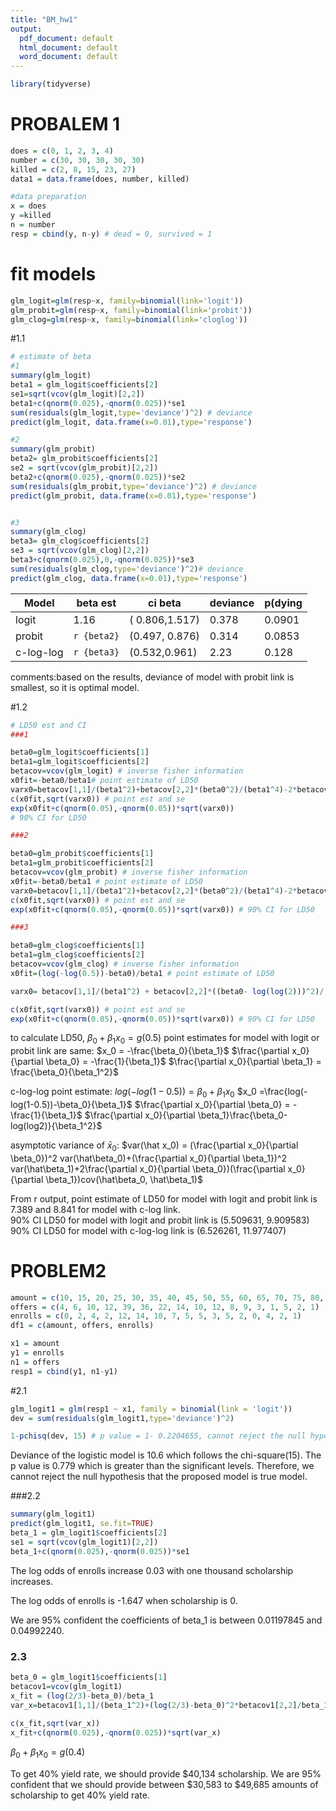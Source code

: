 ```yaml
---
title: "BM_hw1"
output:
  pdf_document: default
  html_document: default
  word_document: default
---
```



```r
library(tidyverse)
```

# PROBALEM 1

```r
does = c(0, 1, 2, 3, 4)
number = c(30, 30, 30, 30, 30)
killed = c(2, 8, 15, 23, 27)
data1 = data.frame(does, number, killed)

#data preparation
x = does
y =killed
n = number
resp = cbind(y, n-y) # dead = 0, survived = 1

```


# fit models

```r
glm_logit=glm(resp~x, family=binomial(link='logit'))
glm_probit=glm(resp~x, family=binomial(link='probit'))
glm_clog=glm(resp~x, family=binomial(link='cloglog'))

```

#1.1 

```r
# estimate of beta
#1
summary(glm_logit)
beta1 = glm_logit$coefficients[2] 
se1=sqrt(vcov(glm_logit)[2,2])
beta1+c(qnorm(0.025),-qnorm(0.025))*se1
sum(residuals(glm_logit,type='deviance')^2) # deviance
predict(glm_logit, data.frame(x=0.01),type='response')

#2
summary(glm_probit)
beta2= glm_probit$coefficients[2] 
se2 = sqrt(vcov(glm_probit)[2,2])
beta2+c(qnorm(0.025),-qnorm(0.025))*se2
sum(residuals(glm_probit,type='deviance')^2) # deviance
predict(glm_probit, data.frame(x=0.01),type='response')


#3
summary(glm_clog)
beta3= glm_clog$coefficients[2] 
se3 = sqrt(vcov(glm_clog)[2,2])  
beta3+c(qnorm(0.025),0,-qnorm(0.025))*se3
sum(residuals(glm_clog,type='deviance')^2)# deviance 
predict(glm_clog, data.frame(x=0.01),type='response')
```


Model    |beta est  |ci beta       | deviance  |p(dying|X=0.01)
---------|----------|--------------|------------|-----------
logit    |1.16      |( 0.806,1.517)| 0.378      |0.0901
probit   |`r {beta2}`|(0.497, 0.876)|0.314      |0.0853
c-log-log|`r {beta3}`|(0.532,0.961)|2.23        |0.128

comments:based on the results, deviance of model with probit link is smallest, so it is optimal model.

#1.2   

```r
# LD50 est and CI
###1

beta0=glm_logit$coefficients[1]
beta1=glm_logit$coefficients[2]
betacov=vcov(glm_logit) # inverse fisher information
x0fit=-beta0/beta1# point estimate of LD50
varx0=betacov[1,1]/(beta1^2)+betacov[2,2]*(beta0^2)/(beta1^4)-2*betacov[1,2]*beta0/(beta1^3)
c(x0fit,sqrt(varx0)) # point est and se
exp(x0fit+c(qnorm(0.05),-qnorm(0.05))*sqrt(varx0))
# 90% CI for LD50

###2

beta0=glm_probit$coefficients[1]
beta1=glm_probit$coefficients[2]
betacov=vcov(glm_probit) # inverse fisher information
x0fit=-beta0/beta1 # point estimate of LD50
varx0=betacov[1,1]/(beta1^2)+betacov[2,2]*(beta0^2)/(beta1^4)-2*betacov[1,2]*beta0/(beta1^3)
c(x0fit,sqrt(varx0)) # point est and se
exp(x0fit+c(qnorm(0.05),-qnorm(0.05))*sqrt(varx0)) # 90% CI for LD50

###3

beta0=glm_clog$coefficients[1]
beta1=glm_clog$coefficients[2]
betacov=vcov(glm_clog) # inverse fisher information
x0fit=(log(-log(0.5))-beta0)/beta1 # point estimate of LD50

varx0= betacov[1,1]/(beta1^2) + betacov[2,2]*((beta0- log(log(2)))^2)/(beta1^4) - 2* betacov[1,2] * (beta0 - log(log(2)))/(beta1^3)

c(x0fit,sqrt(varx0)) # point est and se
exp(x0fit+c(qnorm(0.05),-qnorm(0.05))*sqrt(varx0)) # 90% CI for LD50

```

to calculate LD50, $\beta_0+\beta_1 x_0 = g(0.5)$
point estimates for model with logit or probit link are same:
$x_0 = -\frac{\beta_0}{\beta_1}$
$\frac{\partial x_0}{\partial \beta_0} = -\frac{1}{\beta_1}$
$\frac{\partial x_0}{\partial \beta_1} = \frac{\beta_0}{\beta_1^2}$

c-log-log point estimate:
$log(-log(1-0.5)) = \beta_0+\beta_1 x_0$
$x_0 =\frac{log(-log(1-0.5))-\beta_0}{\beta_1}$
$\frac{\partial x_0}{\partial \beta_0} = -\frac{1}{\beta_1}$
$\frac{\partial x_0}{\partial \beta_1}\frac{\beta_0-log(log2)}{\beta_1^2}$


asymptotic variance of $\bar x_0$:
$var(\hat x_0) = (\frac{\partial x_0}{\partial \beta_0})^2 var(\hat\beta_0)+(\frac{\partial x_0}{\partial \beta_1})^2 var(\hat\beta_1)+2\frac{\partial x_0}{\partial \beta_0})(\frac{\partial x_0}{\partial \beta_1})cov(\hat\beta_0, \hat\beta_1)$

From r output, point estimate of LD50 for model with logit and probit link is 7.389 and 8.841 for model with c-log link.\
90% CI LD50 for model with logit and probit link is  (5.509631, 9.909583)\
90% CI LD50 for model with c-log-log link is (6.526261, 11.977407)




# PROBLEM2

```r
amount = c(10, 15, 20, 25, 30, 35, 40, 45, 50, 55, 60, 65, 70, 75, 80, 85, 90)
offers = c(4, 6, 10, 12, 39, 36, 22, 14, 10, 12, 8, 9, 3, 1, 5, 2, 1)
enrolls = c(0, 2, 4, 2, 12, 14, 10, 7, 5, 5, 3, 5, 2, 0, 4, 2, 1)
df1 = c(amount, offers, enrolls)

x1 = amount
y1 = enrolls
n1 = offers
resp1 = cbind(y1, n1-y1)
```





#2.1
```r
glm_logit1 = glm(resp1 ~ x1, family = binomial(link = 'logit'))
dev = sum(residuals(glm_logit1,type='deviance')^2)

1-pchisq(dev, 15) # p value = 1- 0.2204655, cannot reject the null hypothesis
```


Deviance of the logistic model is 10.6 which follows the chi-square(15). The p value is 0.779 which is greater than the significant levels. Therefore, we cannot reject the null hypothesis that the proposed model is true model. 

###2.2

```r
summary(glm_logit1)
predict(glm_logit1, se.fit=TRUE)
beta_1 = glm_logit1$coefficients[2]
se1 = sqrt(vcov(glm_logit1)[2,2])
beta_1+c(qnorm(0.025),-qnorm(0.025))*se1
```

The log odds of enrolls increase 0.03 with one thousand scholarship increases.

The log odds of enrolls is -1.647 when scholarship is 0.

We are 95% confident the coefficients of beta_1 is between 0.01197845 and 0.04992240.

### 2.3

```r
beta_0 = glm_logit1$coefficients[1]
betacov1=vcov(glm_logit1)
x_fit = (log(2/3)-beta_0)/beta_1
var_x=betacov1[1,1]/(beta_1^2)+(log(2/3)-beta_0)^2*betacov1[2,2]/beta_1^4+2*(log(2/3)-beta_0)*betacov1[1,2]/(beta_1^3)
                                                                                              
c(x_fit,sqrt(var_x))
x_fit+c(qnorm(0.025),-qnorm(0.025))*sqrt(var_x)
```

$\beta_0+\beta_1 x_0 = g(0.4)$
 
To get 40% yield rate, we should provide \$40,134 scholarship. We are 95% confident that we should provide between \$30,583 to \$49,685 amounts of scholarship to get 40% yield rate.
